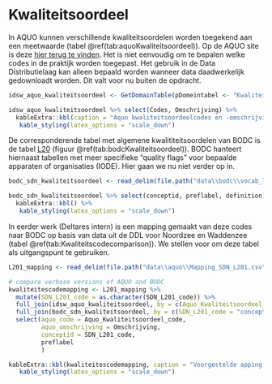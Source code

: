 

```r

```


# Kwaliteitsoordeel

In AQUO kunnen verschillende kwaliteitsoordelen worden toegekend aan een meetwaarde (tabel \@ref(tab:aquoKwaliteitsoordeel)). Op de AQUO site is deze [hier terug te vinden](https://www.aquo.nl/index.php/Id-1e17d9e6-4e0e-4f88-8fe5-c71f6a7931db). Het is niet eenvoudig om te bepalen welke codes in de praktijk worden toegepast. Het gebruik in de Data Distributielaag kan alleen bepaald worden wanneer data daadwerkelijk gedownloadt worden. Dit valt voor nu buiten de opdracht. 


```r
idsw_aquo_kwaliteitsoordeel <- GetDomainTable(pDomeintabel <- "Kwaliteitsoordeel")

idsw_aquo_kwaliteitsoordeel %>% select(Codes, Omschrijving) %>%
  kableExtra::kbl(caption = "Aquo kwaliteitsoordeelcodes en -omschrijvingen.") %>%
   kable_styling(latex_options = "scale_down")
```
De corresponderende tabel met algemene kwalititeitsoordelen van BODC is de tabel [L20](http://vocab.nerc.ac.uk/collection/L20/current/) (figuur \@ref(tab:bodcKwaliteitsoordeel)). BODC hanteert hiernaast tabellen met  meer specifieke "quality flags" voor bepaalde apparaten of organisaties (IODE). Hier gaan we nu niet verder op in. 




```r
bodc_sdn_kwaliteitsoordeel <- read_delim(file.path("data\\bodc\\vocab_l20.csv"), delim = ";")

bodc_sdn_kwaliteitsoordeel %>% select(conceptid, preflabel, definition) %>%
  kableExtra::kbl() %>%
   kable_styling(latex_options = "scale_down")
```


In eerder werk (Deltares intern) is een mapping gemaakt van deze codes naar BODC op basis van data uit de DDL voor Noordzee en Waddenzee (tabel \@ref(tab:Kwaliteitscodecomparison)). We stellen voor om deze tabel als uitgangspunt te gebruiken. 

```r
L201_mapping <- read_delim(file.path("data\\aquo\\Mapping_SDN_L201.csv"), delim = ";")
```



```r
# compare verbose versions of AQUO and BODC
kwaliteitescodemapping <- L201_mapping %>% 
  mutate(SDN_L201_code = as.character(SDN_L201_code)) %>%
  full_join(idsw_aquo_kwaliteitsoordeel, by = c(Aquo_Kwaliteitsoordeel_code = "Codes")) %>%
  full_join(bodc_sdn_kwaliteitsoordeel, by = c(SDN_L201_code = "conceptid")) %>%
  select(aquo_code = Aquo_Kwaliteitsoordeel_code,
         aquo_omschrijving = Omschrijving,
         conceptid = SDN_L201_code,
         preflabel
         )

kableExtra::kbl(kwaliteitescodemapping, caption = "Voorgestelde apping van kwaliteitscodes.") %>%
   kable_styling(latex_options = "scale_down")

```


